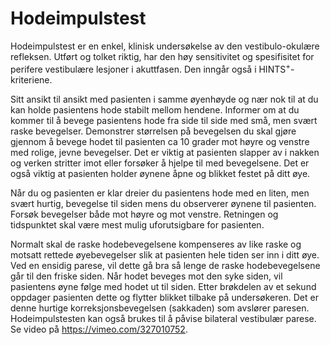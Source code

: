 # Hodeimpulstest {#sec-hodeimpulstest}

Hodeimpulstest er en enkel, klinisk undersøkelse av den vestibulo-okulære refleksen. Utført og tolket riktig, har den høy sensitivitet og spesifisitet for perifere vestibulære lesjoner i akuttfasen. Den inngår også i HINTS^+^-kriteriene.

Sitt ansikt til ansikt med pasienten i samme øyenhøyde og nær nok til at du kan holde pasientens hode stabilt mellom hendene. Informer om at du kommer til å bevege pasientens hode fra side til side med små, men svært raske bevegelser. Demonstrer størrelsen på bevegelsen du skal gjøre gjennom å bevege hodet til pasienten ca 10 grader mot høyre og venstre med rolige, jevne bevegelser. Det er viktig at pasienten slapper av i nakken og verken stritter imot eller forsøker å hjelpe til med bevegelsene. Det er også viktig at pasienten holder øynene åpne og blikket festet på ditt øye.

Når du og pasienten er klar dreier du pasientens hode med en liten, men svært hurtig, bevegelse til siden mens du observerer øynene til pasienten. Forsøk bevegelser både mot høyre og mot venstre. Retningen og tidspunktet skal være mest mulig uforutsigbare for pasienten.

Normalt skal de raske hodebevegelsene kompenseres av like raske og motsatt rettede øyebevegelser slik at pasienten hele tiden ser inn i ditt øye. Ved en ensidig parese, vil dette gå bra så lenge de raske hodebevegelsene går til den friske siden. Når hodet beveges mot den syke siden, vil pasientens øyne følge med hodet ut til siden. Etter brøkdelen av et sekund oppdager pasienten dette og flytter blikket tilbake på undersøkeren. Det er denne hurtige korreksjonsbevegelsen (sakkaden) som avslører paresen. Hodeimpulstesten kan også brukes til å påvise bilateral vestibulær parese. Se video på <https://vimeo.com/327010752>.
